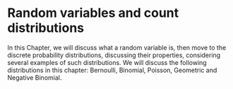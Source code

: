 # Random variables and count distributions {#countDistributions}
In this Chapter, we will discuss what a random variable is, then move to the discrete probability distributions, discussing their properties, considering several examples of such distributions. We will discuss the following distributions in this chapter: Bernoulli, Binomial, Poisson, Geometric and Negative Binomial.
